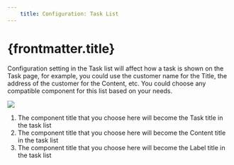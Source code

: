```yaml
---
    title: Configuration: Task List
---
```


# {frontmatter.title}

Configuration setting in the Task list will affect how a task is shown on the Task page, for example, you could use the customer name for the Title, the address of the customer for the Content, etc. You could choose any compatible component for this list based on your needs.

![](https://t3837933.p.clickup-attachments.com/t3837933/e6b8bc17-4b17-46a8-9cde-296288625a4b/11.png)
1. The component title that you choose here will become the Task title in the task list
2. The component title that you choose here will become the Content title in the task list
3. The component title that you choose here will become the Label title in the task list
